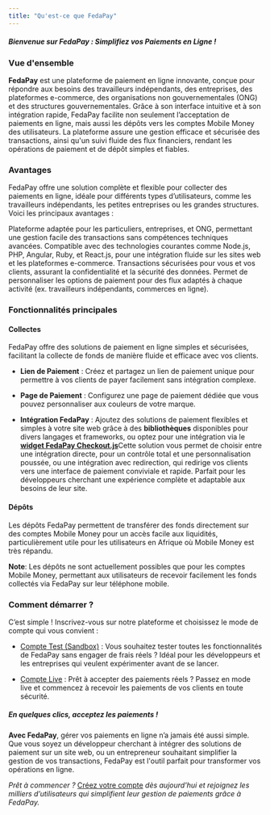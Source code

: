 ```yaml
---
title: "Qu'est-ce que FedaPay"
---
```


##### ***Bienvenue sur FedaPay : Simplifiez vos Paiements en Ligne !***

### Vue d'ensemble

**FedaPay** est une plateforme de paiement en ligne innovante, conçue pour répondre aux besoins des travailleurs indépendants, des entreprises, des plateformes e-commerce, des organisations non gouvernementales (ONG) et des structures gouvernementales. Grâce à son interface intuitive et à son intégration rapide, FedaPay facilite non seulement l’acceptation de paiements en ligne, mais aussi les dépôts vers les comptes Mobile Money des utilisateurs. La plateforme assure une gestion efficace et sécurisée des transactions, ainsi qu'un suivi fluide des flux financiers, rendant les opérations de paiement et de dépôt simples et fiables.

### Avantages

FedaPay offre une solution complète et flexible pour collecter des paiements en ligne, idéale pour différents types d’utilisateurs, comme les travailleurs indépendants, les petites entreprises ou les grandes structures. Voici les principaux avantages :

<CardGroup cols={2}>
  <Card title="Accessibilité">
    Plateforme adaptée pour les particuliers, entreprises, et ONG, permettant une gestion facile des transactions sans compétences techniques avancées.
  </Card>

  <Card title="Intégration Simplifiée">
    Compatible avec des technologies courantes comme Node.js, PHP, Angular, Ruby, et React.js, pour une intégration fluide sur les sites web et les plateformes e-commerce.
  </Card>

  <Card title="Sécurité">
    Transactions sécurisées pour vous et vos clients, assurant la confidentialité et la sécurité des données.
  </Card>

  <Card title="Flexibilité">
    Permet de personnaliser les options de paiement pour des flux adaptés à chaque activité (ex. travailleurs indépendants, commerces en ligne).
  </Card>
</CardGroup>

### Fonctionnalités principales

#### Collectes

FedaPay offre des solutions de paiement en ligne simples et sécurisées, facilitant la collecte de fonds de manière fluide et efficace avec vos clients.

* **Lien de Paiement** : Créez et partagez un lien de paiement unique pour permettre à vos clients de payer facilement sans intégration complexe.

* **Page de Paiement** : Configurez une page de paiement dédiée que vous pouvez personnaliser aux couleurs de votre marque.

* **Intégration FedaPay** : Ajoutez des solutions de paiement flexibles et simples à votre site web grâce à des **bibliothèques** disponibles pour divers langages et frameworks, ou optez pour une intégration via le  [**widget FedaPay Checkout.js**](https://docs.fedapay.com/introduction/fr/checkoutjs-fr)Cette solution vous permet de choisir entre une intégration directe, pour un contrôle total et une personnalisation poussée, ou une intégration avec redirection, qui redirige vos clients vers une interface de paiement conviviale et rapide. Parfait pour les développeurs cherchant une expérience complète et adaptable aux besoins de leur site.

#### Dépôts

Les dépôts FedaPay permettent de transférer des fonds directement sur des comptes Mobile Money pour un accès facile aux liquidités, particulièrement utile pour les utilisateurs en Afrique où Mobile Money est très répandu.

<Note>**Note**: Les dépôts ne sont actuellement possibles que pour les comptes Mobile Money, permettant aux utilisateurs de recevoir facilement les fonds collectés via FedaPay sur leur téléphone mobile.</Note>

### Comment démarrer ?

C’est simple ! Inscrivez-vous sur notre plateforme et choisissez le mode de compte qui vous convient :

* [Compte Test (Sandbox)](https://sandbox.fedapay.com) : Vous souhaitez tester toutes les fonctionnalités de FedaPay sans engager de frais réels ? Idéal pour les développeurs et les entreprises qui veulent expérimenter avant de se lancer.

* [Compte Live](https://live.fedapay.com) :  Prêt à accepter des paiements réels ? Passez en mode live et commencez à recevoir les paiements de vos clients en toute sécurité.

##### ***En quelques clics, acceptez les paiements !***

**Avec FedaPay**, gérer vos paiements en ligne n’a jamais été aussi simple. Que vous soyez un développeur cherchant à intégrer des solutions de paiement sur un site web, ou un entrepreneur souhaitant simplifier la gestion de vos transactions, FedaPay est l'outil parfait pour transformer vos opérations en ligne.

*Prêt à commencer ?* [Créez votre compte](https://www.fedapay.com) *dès aujourd'hui et rejoignez les milliers d’utilisateurs qui simplifient leur gestion de paiements grâce à FedaPay.*